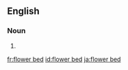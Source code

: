 ==English==

===Noun===
{{en-noun}}

# {{alternative spelling of|[[flowerbed]]}}

[[fr:flower bed]]
[[id:flower bed]]
[[ja:flower bed]]